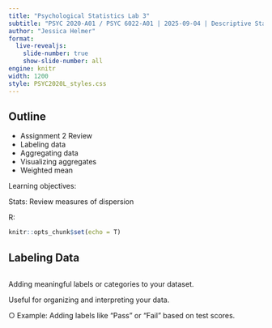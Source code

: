 ```yaml
---
title: "Psychological Statistics Lab 3"
subtitle: "PSYC 2020-A01 / PSYC 6022-A01 | 2025-09-04 | Descriptive Statistics II"
author: "Jessica Helmer"
format: 
  live-revealjs:
    slide-number: true
    show-slide-number: all
engine: knitr
width: 1200
style: PSYC2020L_styles.css
---
```


## Outline

* Assignment 2 Review
* Labeling data
* Aggregating data
* Visualizing aggregates
* Weighted mean

Learning objectives:

Stats: Review measures of dispersion

R: 

```r

knitr::opts_chunk$set(echo = T)

```

## Labeling Data

:::: {.columns}

::: {.column}
Adding meaningful labels or categories to your dataset.

Useful for organizing and interpreting your data.

<div class="subpoint">○ Example: Adding labels like “Pass” or “Fail” based on test scores. </div>
:::

::: {.column}
:::

::::







